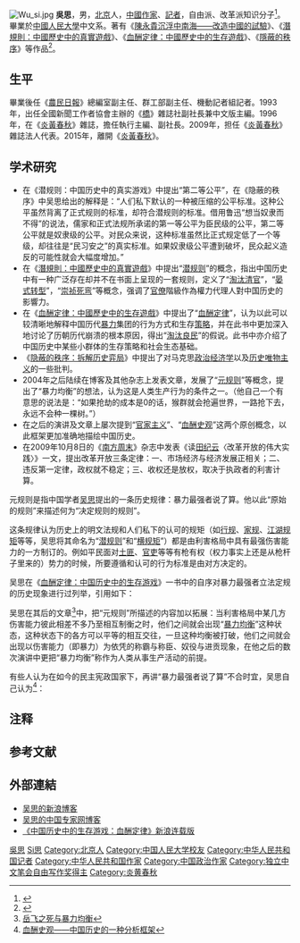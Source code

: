 [[File:Wu_si.jpg|thumb]]
'''吳思'''{{BD|1957年|5月|catIdx=W}}，男，[[北京|北京]]人，[[中華人民共和國|中國]][[作家|作家]]、[[記者|記者]]，自由派、改革派知识分子<ref >{{cite web |url=http://www.bbc.co.uk/zhongwen/simp/china/2015/04/150416_iv_wusi_extreme_left |language= |title=中国学者吴思访谈录（1）：极左经历 |publisher=BBC中文网 |date=2015年4月16日 |accessdate= |archive-date=2015年4月19日 |archive-url=https://web.archive.org/web/20150419033100/http://www.bbc.co.uk/zhongwen/simp/china/2015/04/150416_iv_wusi_extreme_left |dead-url=no }}</ref>。畢業於[[中國人民大學|中國人民大學]]中文系。著有《[[陳永貴沉浮中南海——改造中國的試驗|陳永貴沉浮中南海——改造中國的試驗]]》、《[[潛規則：中國歷史中的真實遊戲|潛規則：中國歷史中的真實遊戲]]》、《[[血酬定律：中國歷史中的生存遊戲|血酬定律：中國歷史中的生存遊戲]]》、《[[隐蔽的秩序：拆解历史弈局|隱蔽的秩序]]》等作品<ref>{{Cite book|title=信仰访谈录|last=郑雄编|first=|publisher=上海：东方出版中心|year=2013.01|isbn=978-7-5473-0550-8|location=|pages=147-148}}</ref>。

== 生平 ==
畢業後任《[[農民日報|農民日報]]》總編室副主任、群工部副主任、機動記者組記者。1993年，出任全國新聞工作者協會主辦的《[[橋|橋]]》雜誌社副社長兼中文版主編。1996年，在《[[炎黃春秋|炎黃春秋]]》雜誌，擔任執行主編、副社長。2009年，担任《[[炎黃春秋|炎黃春秋]]》雜誌法人代表。2015年，離開《[[炎黃春秋|炎黃春秋]]》。

== 学术研究 ==
* 在《潜规则：中国历史中的真实游戏》中提出“第二等公平”，在《隐蔽的秩序》中吴思给出的解释是：“人们私下默认的一种被压缩的公平标准。这种公平虽然背离了正式规则的标准，却符合潜规则的标准。借用鲁迅“想当奴隶而不得”的说法，儒家和正式法规所承诺的第一等公平为臣民级的公平，第二等公平就是奴隶级的公平。对民众来说，这种标准虽然比正式规定低了一个等级，却往往是“民习安之”的真实标准。如果奴隶级公平遭到破坏，民众起义造反的可能性就会大幅度增加。”
* 在《[[潛規則：中國歷史中的真實遊戲|潛規則：中國歷史中的真實遊戲]]》中提出“[[潜规则|潜规则]]”的概念，指出中国历史中有一种广泛存在却并不在书面上呈现的一套规则，定义了“[[淘汰清官|淘汰清官]]”，“[[晏式转型|晏式转型]]”，“[[崇祯死弯|崇祯死弯]]”等概念，强调了[[官僚|官僚]]階級作為權力代理人對中国历史的影響力。
* 在《[[血酬定律：中國歷史中的生存遊戲|血酬定律：中國歷史中的生存遊戲]]》中提出了“[[血酬定律|血酬定律]]”，认为以此可以较清晰地解释中国历代[[暴力|暴力]]集团的行为方式和生存[[策略|策略]]，并在此书中更加深入地讨论了历朝历代崩溃的根本原因，得出“[[淘汰良民定律|淘汰良民]]”的假说。此书中亦介绍了中国历史中某些小群体的生存策略和社会生态基础。
* 《[[隐蔽的秩序：拆解历史弈局|隐蔽的秩序：拆解历史弈局]]》中提出了对马克思[[政治经济学|政治经济学]]以及[[历史唯物主义|历史唯物主义]]的一些批判。
* 2004年之后陆续在博客及其他杂志上发表文章，发展了“[[元规则|元规则]]”等概念，提出了“暴力均衡”的想法，认为这是人类生产行为的条件之一。（他自己一个有意思的说法是：“如果抢劫的成本是0的话，猴群就会抢遍世界，一路抢下去，永远不会种一棵树。”）
* 在之后的演讲及文章上屡次提到“[[官家主义|官家主义]]”、“[[血酬史观|血酬史观]]”这两个原创概念，以此框架更加准确地描绘中国历史。
* 在2009年10月8日的《[[南方周末|南方周末]]》杂志中发表《读[[田纪云|田纪云]]〈改革开放的伟大实践〉》一文，提出改革开放三条定律：一、市场经济与经济发展正相关；二、违反第一定律，政权就不稳定；三、收权还是放权，取决于执政者的利害计算。

元规则是指中国学者[[吴思|吴思]]提出的一条历史规律：暴力最强者说了算。他以此“原始的规则”来描述何为“决定规则的规则”。

这条规律认为历史上的明文法规和人们私下的认可的规矩（如[[行规|行规]]、[[家规|家规]]、[[江湖规矩|江湖规矩]]等等，吴思将其命名为“[[潜规则|潜规则]]”和“[[横规矩|横规矩]]”）都是由利害格局中具有最强伤害能力的一方制订的。例如平民面对[[土匪|土匪]]、[[官吏|官吏]]等等有枪有权（权力事实上还是从枪杆子里来的）势力的时候，所要遵循和认可的行为标准是由对方决定的。

吴思在《[[血酬定律：中国历史中的生存游戏|血酬定律：中国历史中的生存游戏]]》一书中的自序对暴力最强者立法定规的历史现象进行过列举，引用如下：

{{quote|
我留心看过《大明律》的制订过程，也留意过明朝初年更高级别的法规《大诰》如何制订，如何实施，如何失而复行，又如何架空撤消。制订《大明律》的时候，几个大儒参照唐朝的法律，一条一条地修订，一条一条地草拟，朱元璋又一条一条地品评，修改，改了又改，最后立为天下法。但是皇帝本人并不遵行，另外编撰了一套个人色彩浓重的严刑苛法《大诰》。朱元璋死后，他的孙子即位，放弃了《大诰》，随后被自己的叔叔打败，夺了帝位。新皇帝上台，又恢复了《大诰》。在这些来回折腾中，决定和选择法规的规则变得十分清晰，那就是：暴力最强者说了算。在晚清的频繁变法中，这条元规则再次清晰地显露出来：暴力竞争的胜利者说了算，无论胜利者是洋人还是女人。 
}}

吴思在其后的文章<ref>[http://blog.china.com.cn/wusi/art/3642.html 岳飞之死与暴力均衡]{{dead link|date=2017年11月 |bot=InternetArchiveBot |fix-attempted=yes }}</ref>中，把“元规则”所描述的内容加以拓展：当利害格局中某几方伤害能力彼此相差不多乃至相互制衡之时，他们之间就会出现“[[暴力均衡|暴力均衡]]”这种状态，这种状态下的各方可以平等的相互交往，一旦这种均衡被打破，他们之间就会出现以伤害能力（即暴力）为依凭的称霸与称臣、奴役与进贡现象，在他之后的数次演讲中{{NoteTag|大多数是关于“[[官家主义|官家主义]]”的演讲。}}更把“暴力均衡”称作为人类从事生产活动的前提。

有些人认为在如今的民主宪政国家下，再讲“暴力最强者说了算”不合时宜，吴思自己认为<ref>[http://blog.china.com.cn/wusi/art/537375.html 血酬史观——中国历史的一种分析框架]{{dead link|date=2018年5月 |bot=InternetArchiveBot |fix-attempted=yes }}</ref>：
{{quote|
作为生产阶级的首领、生产各个要素的组织者、市场需求的发现者，生产集团的首领当家作主了，立法立规了，他们成了暴力最强者，他们控制了军队、控制了国家机器，这时候生产集团控制了暴力集团，他们可以根据自己的心愿立法；这个时候[[经济基础|经济基础]]确实可以决定[[上层建筑|上层建筑]]了。
}}

== 注释 ==
{{notefoot}}

== 参考文献 ==
{{Reflist}}

== 外部連結 ==
* [http://blog.sina.com.cn/wusi 吴思的新浪博客]{{Wayback|url=http://blog.sina.com.cn/wusi |date=20200806164000 }}
* [https://web.archive.org/web/20090120031618/http://www.blog.china.com.cn/sp1/wusi/ 吴思的中国专家网博客]
* [http://vip.book.sina.com.cn/book/index_37960.html 《中国历史中的生存游戏：血酬定律》新浪连载版]{{Wayback|url=http://vip.book.sina.com.cn/book/index_37960.html |date=20190515020223 }}

{{Authority control}}
{{DEFAULTSORT:Wu吴}}
[[Category:吳思|]] 
[[Category:吳姓|Si思]]
[[Category:北京人|Category:北京人]]
[[Category:中国人民大学校友|Category:中国人民大学校友]]
[[Category:中华人民共和国记者|Category:中华人民共和国记者]]
[[Category:中华人民共和国作家|Category:中华人民共和国作家]]
[[Category:中国政治作家|Category:中国政治作家]]
[[Category:独立中文笔会自由写作奖得主|Category:独立中文笔会自由写作奖得主]]
[[Category:炎黄春秋|Category:炎黄春秋]]